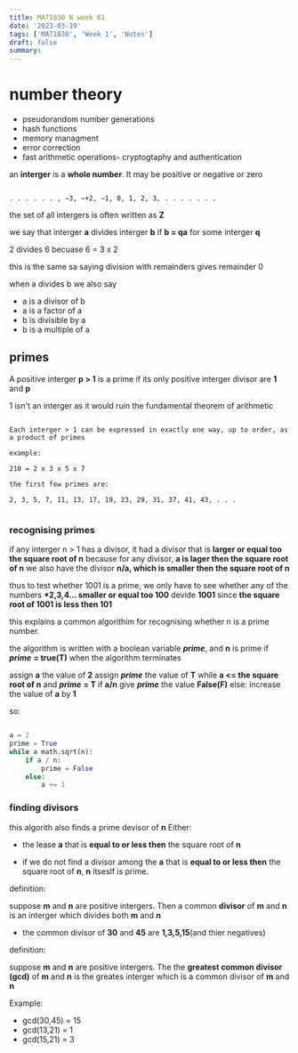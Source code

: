 ```yaml
---
title: MAT1830 N week 01
date: '2023-03-19'
tags: ['MAT1830', 'Week 1', 'Notes']
draft: false
summary:
---
```


# number theory

- pseudorandom number generations
- hash functions
- memory managment
- error correction
- fast arithmetic operations- cryptogtaphy and authentication

an **interger** is a **whole number**. It may be positive or negative or zero

```

. . . . . . , −3, −+2, −1, 0, 1, 2, 3, . . . . . . .

```

the set of all intergers is often written as **Z**

we say that interger **a** divides interger **b** if **b = qa** for some interger **q**

2 divides 6 becuase 6 = 3 x 2

this is the same sa saying division with remainders gives remainder 0

when a divides b we also say

- a is a divisor of b
- a is a factor of a
- b is divisible by a
- b is a multiple of a

## primes

A positive interger **p > 1** is a prime if its only positive interger divisor are **1** and **p**

1 isn't an interger as it would ruin the fundamental theorem of arithmetic

```

Each interger > 1 can be expressed in exactly one way, up to order, as a product of primes

example:

210 = 2 x 3 x 5 x 7

the first few primes are:

2, 3, 5, 7, 11, 13, 17, 19, 23, 29, 31, 37, 41, 43, . . .


```

### recognising primes

if any interger n > 1 has a divisor, it had a divisor that is **larger or equal too the square root of n** because for any divisor, **a is lager then the square root of n** we also have the divisor **n/a, which is smaller then the square root of n**

thus to test whether 1001 is a prime, we only have to see whether any of the numbers **\*2,3,4... smaller or equal too 100** devide **1001** since **the square root of 1001 is less then 101**

this explains a common algorithim for recognising whether n is a prime number.

the algorithm is written with a boolean variable **_prime_**, and **n** is prime if **_prime_** **= true(T)** when the algorithm terminates

assign **a** the value of **2**
assign **_prime_** the value of **T**
while **a <= the square root of n** and **_prime_** **= T**
if **a/n**
give **_prime_** the value **False(F)**
else:
increase the value of **a** by **1**

so:

```py

a = 2
prime = True
while a math.sqrt(n):
    if a / n:
        prime = False
    else:
        a += 1

```

### finding divisors

this algorith also finds a prime devisor of **n**
Either:

- the lease **a** that is **equal to or less then** the square root of **n**

- if we do not find a divisor among the **a** that is **equal to or less then** the square root of **n**, **n** itseslf is prime.

definition:

suppose **m** and **n** are positive intergers. Then a common **divisor** of **m** and **n** is an interger which divides both **m** and **n**

- the common divisor of **30** and **45** are **1,3,5,15**(and thier negatives)

definition:

suppose **m** and **n** are positive intergers. The the **greatest common divisor (gcd)** of **m** and **n** is the greates interger which is a common divisor of **m** and **n**

Example:

- gcd(30,45) = 15
- gcd(13,21) = 1
- gcd(15,21) = 3
